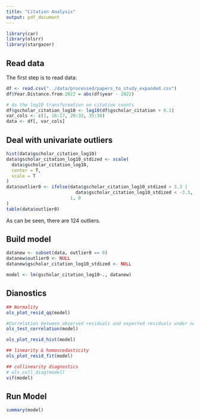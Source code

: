 ```yaml
---
title: "Citation Analysis"
output: pdf_document
---
```


```r
library(car)
library(olsrr)
library(stargazer)
```

## Read data

The first step is to read data:

```r
df <- read.csv("../data/processed/papers_to_study_expanded.csv")
df$Year.Distance.from.2022 = abs(df$year - 2022)

# do the log10 transformation on citation counts
df$gscholar_citation_log10 <- log10(df$gscholar_citation + 0.1)
var_cols <- c(1, 16:17, 20:33, 35:36)
data <- df[, var_cols]
```

## Deal with univariate outliers

```r
hist(data$gscholar_citation_log10)
data$gscholar_citation_log10_stdized <- scale(
  data$gscholar_citation_log10,
  center = T,
  scale = T
)
data$outlier0 <- ifelse(data$gscholar_citation_log10_stdized > 3.3 | 
                          data$gscholar_citation_log10_stdized < -3.3,
                        1, 0
)
table(data$outlier0)
```

As can be seen, there are 124 outliers. 

## Build model

```r
datanew <- subset(data, outlier0 == 0)
datanew$outlier0 <- NULL
datanew$gscholar_citation_log10_stdized <- NULL

model <- lm(gscholar_citation_log10~., datanew)
```

## Dianostics

```r
## Normality
ols_plot_resid_qq(model)

#Correlation between observed residuals and expected residuals under normality.
ols_test_correlation(model)

ols_plot_resid_hist(model)

## linearity & homoscedasticity 
ols_plot_resid_fit(model)

## collinearity diagnostics
# ols_coll_diag(model)
vif(model)
```

## Run Model

```r
summary(model)
```
